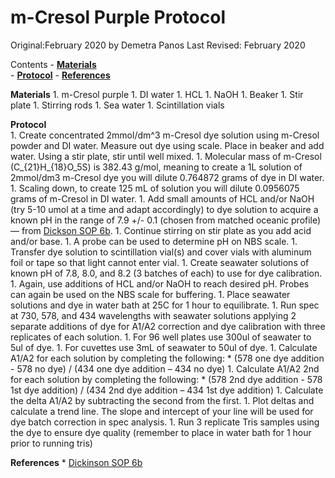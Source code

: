 # m-Cresol Purple Protocol

Original:February 2020 by Demetra Panos
Last Revised: February 2020


Contents
- [**Materials**](#Materials)  
- [**Protocol**](#Protocol)
- [**References**](#References)

<a name="Materials"></a> **Materials**
    1. m-Cresol purple
    1. DI water
    1. HCL
    1. NaOH
    1. Beaker
    1. Stir plate
    1. Stirring rods
    1. Sea water
    1. Scintillation vials
 
<a name="Protocol"></a> **Protocol**  
    1. Create concentrated 2mmol/dm^3 m-Cresol dye solution using m-Cresol powder and DI water. Measure out dye using scale. Place in beaker and add water. Using a stir plate, stir until well mixed.
        1. Molecular mass of m-Cresol (C_{21}H_{18}O_5S) is 382.43 g/mol, meaning to create a 1L solution of 2mmol/dm3 m-Cresol dye you will dilute 0.764872 grams of dye in DI water.
        1. Scaling down, to create 125 mL of solution you will dilute 0.0956075 grams of m-Cresol in DI water. 
    1. Add small amounts of HCL and/or NaOH (try 5-10 umol at a time and adapt accordingly) to dye solution to acquire a known pH in the range of 7.9 +/- 0.1 (chosen from matched oceanic profile) — from [Dickson SOP 6b](Spectrophotometer_Protocols/Dickinson_SOP_6b.pdf).
        1. Continue stirring on stir plate as you add acid and/or base.
        1. A probe can be used to determine pH on NBS scale.
    1. Transfer dye solution to scintillation vial(s) and cover vials with aluminum foil or tape so that light cannot enter vial.
    1. Create seawater solutions of known pH of 7.8, 8.0, and 8.2 (3 batches of each) to use for dye calibration.
        1. Again, use additions of HCL and/or NaOH to reach desired pH. Probes can again be used on the NBS scale for buffering.
    1. Place seawater solutions and dye in water bath at 25C for 1 hour to equilibrate.
    1. Run spec at 730, 578, and 434 wavelengths with seawater solutions applying 2 separate additions of dye for A1/A2 correction and dye calibration with three replicates of each solution.
        1. For 96 well plates use 300ul of seawater to 5ul of dye.
        1. For cuvettes use 3mL of seawater to 50ul of dye.
    1. Calculate A1/A2 for each solution by completing the following:
        * (578 one dye addition - 578 no dye) / (434 one dye addition – 434 no dye)
    1. Calculate A1/A2 2nd for each solution by completing the following:
        * (578 2nd dye addition - 578 1st dye addition) / (434 2nd dye addition – 434 1st dye addition)
    1. Calculate the delta A1/A2 by subtracting the second from the first.
    1. Plot deltas and calculate a trend line. The slope and intercept of your line will be used for dye batch correction in spec analysis.
    1. Run 3 replicate Tris samples using the dye to ensure dye quality (remember to place in water bath for 1 hour prior to running tris)
    
<a name="References"></a> **References**
    * [Dickinson SOP 6b](Spectrophotometer_Protocols/Dickinson_SOP_6b.pdf)
